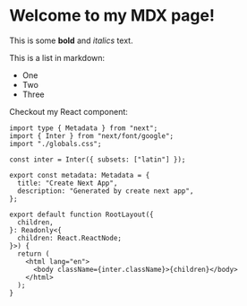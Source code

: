 # Welcome to my MDX page!

This is some **bold** and _italics_ text.

This is a list in markdown:

- One
- Two
- Three

Checkout my React component:

```tsx
import type { Metadata } from "next";
import { Inter } from "next/font/google";
import "./globals.css";

const inter = Inter({ subsets: ["latin"] });

export const metadata: Metadata = {
  title: "Create Next App",
  description: "Generated by create next app",
};

export default function RootLayout({
  children,
}: Readonly<{
  children: React.ReactNode;
}>) {
  return (
    <html lang="en">
      <body className={inter.className}>{children}</body>
    </html>
  );
}
```
